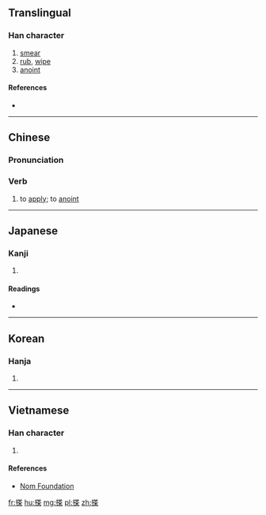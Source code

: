 ==Translingual==

===Han character===
{{Han char|rn=64|rad=手|as=10|sn=13|four=54094|canj=QTOD|ids=⿰扌茶}}

# [[smear]]
# [[rub]], [[wipe]]
# [[anoint]]

====References====
* {{Han ref|kx=0449.081|dkj=12552|hdz=31912.020|uh=643D|ud=25661|bh=B767|bd=46951}}

----

==Chinese==
{{zh-forms}}

===Pronunciation===
{{zh-pron
|m=chá
|c=caa4
|h=pfs=chhà
|md=
|mn=tâ
|w=
|mc=y
|oc=y
|cat=verb
}}

===Verb===
{{zh-verb}}

# to [[apply]]; to [[anoint]]
#: {{zh-usex|搽 藥膏|apply topical medication|C}}

----

==Japanese==

===Kanji===
{{ja-kanji|grade=|rs=手10}}

# {{defn|lang=ja|sort=手10}}

====Readings====
* {{ja-readings|on=[[た]] (ta), [[だ]] (da)|kun=}}

----

==Korean==

===Hanja===
{{ko-hanja|hangeul=차|eumhun=|rv=cha|mr=ch'a|y=cha}}

# {{defn|lang=ko|sort=手10}}

----

==Vietnamese==

===Han character===
{{vi-hantu|rs=手10|[[chà]], [[trà]]}}

# {{defn|lang=vi|sort=手10}}

====References====
* [http://nomfoundation.org/common/nom_details.php?codepoint=643d Nom Foundation]

[[fr:搽]]
[[hu:搽]]
[[mg:搽]]
[[pl:搽]]
[[zh:搽]]